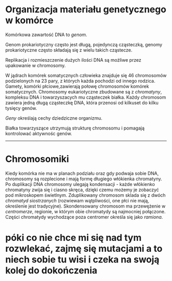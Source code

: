# Organizacja materiału genetycznego w komórce

Komórkowa zawartość DNA to *genom*. 

Genom prokariotyczny często jest długą, pojedynczą cząsteczką, genomy prokariotyczne często składają się z wielu takich cząstecze.

Replikacja i rozmieszczenie dużych ilości DNA są możliwe przez upakowanie w chromosomy.

W jądrach komórek somatycznych człowieka znajduje się 46 chromosomów podzielonych na 23 pary, z których każda pochodzi od innego rodzica.
Gamety, komórki płciowe,zawierają połowę chromosomów komórek somatycznych.
Chromosomy eukariotyczne zbudowane są z *chromatyny*, kompleksu DNA i towarzyszacych mu cząsteczek białka. Każdy chromosom zawiera jedną długą cząsteczkę DNA, która przenosi od kilkuset do kilku tysięcy genów.

*Geny* określają cechy dziedziczne organizmu.

Białka towarzyszące utrzymują strukturę chromosomu i pomagają kontrolować aktywnośc genów.

---
# Chromosomiki
Kiedy komórka nie ma w planach podziału oraz gdy podwaja sobie DNA, chromosomy są rozplecione i mają formę długiego włókienka chromatyny. 
Po duplikacji DNA chromosomy ulegają kondensacji - każde włókienko chromatyny zwija się i ciasno skręca, dzięki czemu możemy je zobaczyć pod mikroskopem świetlnym.
Zduplikowany chromosom sklada się z dwóch *chromatyd siostrzanych* (rozwiewam wątpliwości, one płci nie mają, określenie jest tradycyjne).
Skondensowany chromosom ma przewężenie w *centromerze*, regionie, w którym obie chromatydy są najmocniej połączone. 
Części chromatydy wychodzące poza centromer określa się jako *ramiona*.

# póki co nie chce mi się nad tym rozwlekać, zajmę się mutacjami a to niech sobie tu wisi i czeka na swoją kolej do dokończenia
